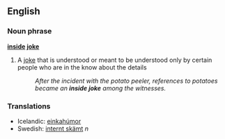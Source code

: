==English==
===Noun phrase===
'''[[inside]] [[joke]]'''

#{{idiom}} A [[joke]] that is understood or meant to be understood only by certain people who are in the know about the details
#:''After the incident with the potato peeler, references to potatoes became an '''inside joke''' among the witnesses.''

===Translations===

*Icelandic: [[einkahúmor]]
*Swedish: [[internt skämt]] ''n''